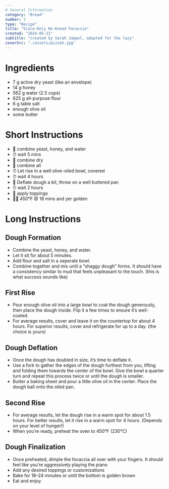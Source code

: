 ```yaml
---
# General Information
category: "Bread"
number: 1
type: "Recipe"
title: "Scale-Only No-Knead Focaccia"
created: "2024-05-21"
subtitle: "created by Sarah Jampel, adapted for the lazy"
coverSrc: "./assets/pizzah.jpg"
---
```


# Ingredients

- 7 g active dry yeast (like an envelope)
- 14 g honey
- 562 g water (2.5 cups)
- 625 g all-purpose flour
- 6 g table salt
- enough olive oil
- some butter

# Short Instructions

- 🥣 combine yeast, honey, and water
- ⏰ wait 5 mins
- 🥣 combine dry
- 🥣 combine all
- ⏰ Let rise in a well olive-oiled bowl, covered
- ⏰ wait 4 hours
- 🧈 Deflate dough a bit, throw on a well buttered pan
- ⏰ wait 2 hours
- 🍕 apply toppings
- 🧑‍🍳 450°F @ 18 mins and yer golden

# Long Instructions

## Dough Formation

- Combine the yeast, honey, and water.
- Let it sit for about 5 minutes.
- Add flour and salt in a seperate bowl.
- Combine together and mix until a “shaggy dough” forms. It should have a consistency similar to mud that feels unpleasant to the touch. (this is what success sounds like)

## First Rise

- Pour enough olive oil into a large bowl to coat the dough generously, then place the dough inside. Flip it a few times to ensure it’s well-coated.
- For average results, cover and leave it on the countertop for about 4 hours. For superior results, cover and refrigerate for up to a day. (the choice is yours)

## Dough Deflation

- Once the dough has doubled in size, it’s time to deflate it.
- Use a fork to gather the edges of the dough furthest from you, lifting and folding them towards the center of the bowl. Give the bowl a quarter turn and repeat this process twice or until the dough is smaller.
- Butter a baking sheet and pour a little olive oil in the center. Place the dough ball onto the oiled pan.

## Second Rise

- For average results, let the dough rise in a warm spot for about 1.5 hours. For better results, let it rise in a warm spot for 4 hours. (Depends on your level of hunger!)
- When you’re ready, preheat the oven to 450°F (230°C)

## Dough Finalization

- Once preheated, dimple the focaccia all over with your fingers. It should feel like you’re aggressively playing the piano
- Add any desired toppings or customizations
- Bake for 18–24 minutes or until the bottom is golden brown
- Eat and enjoy
